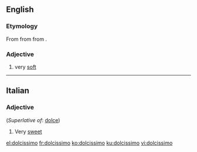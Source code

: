 ==English==

===Etymology===
From {{etyl|it|en}} from {{etyl|la|en}} {{m|la|dulcissimus||sweetest}} from {{m|la|dulcis||sweet}}.

===Adjective===
{{en-adj|-}}

# {{lb|en|music}} very [[soft]]

----

==Italian==

===Adjective===
{{it-adj-sup|dolcissim}} (''Superlative of'': [[dolce]])

# Very [[sweet]]

[[el:dolcissimo]]
[[fr:dolcissimo]]
[[ko:dolcissimo]]
[[ku:dolcissimo]]
[[vi:dolcissimo]]